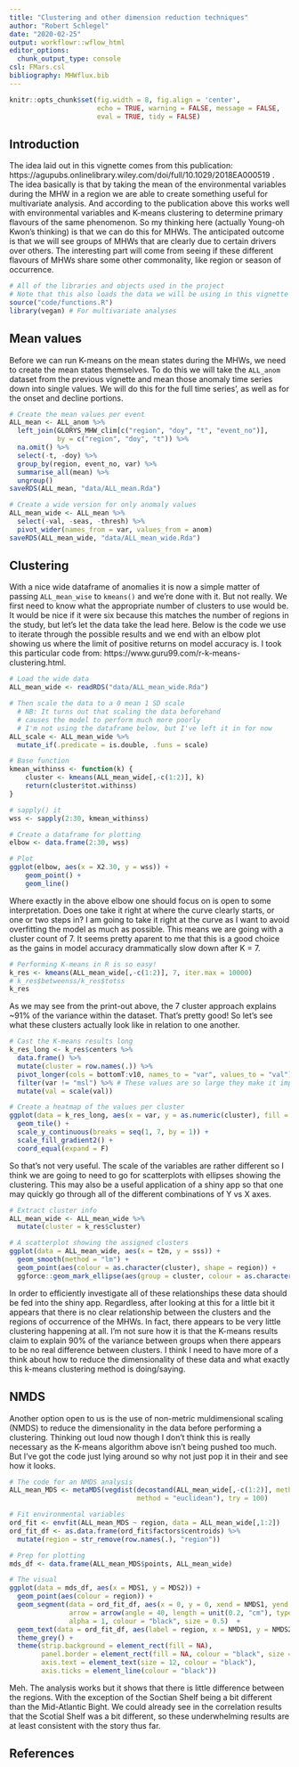 ```yaml
---
title: "Clustering and other dimension reduction techniques"
author: "Robert Schlegel"
date: "2020-02-25"
output: workflowr::wflow_html
editor_options:
  chunk_output_type: console
csl: FMars.csl
bibliography: MHWflux.bib
---
```


```r
knitr::opts_chunk$set(fig.width = 8, fig.align = 'center',
                      echo = TRUE, warning = FALSE, message = FALSE, 
                      eval = TRUE, tidy = FALSE)
```

## Introduction

The idea laid out in this vignette comes from this publication: https://agupubs.onlinelibrary.wiley.com/doi/full/10.1029/2018EA000519 . The idea basically is that by taking the mean of the environmental variables during the MHW in a region we are able to create something useful for multivariate analysis. And according to the publication above this works well with environmental variables and K-means clustering to determine primary flavours of the same phenomenon. So my thinking here (actually Young-oh Kwon's thinking) is that we can do this for MHWs. The anticipated outcome is that we will see groups of MHWs that are clearly due to certain drivers over others. The interesting part will come from seeing if these different flavours of MHWs share some other commonality, like region or season of occurrence.

```r
# All of the libraries and objects used in the project
# Note that this also loads the data we will be using in this vignette
source("code/functions.R")
library(vegan) # For multivariate analyses
```

## Mean values

Before we can run K-means on the mean states during the MHWs, we need to create the mean states themselves. To do this we will take the `ALL_anom` dataset from the previous vignette and mean those anomaly time series down into single values. We will do this for the full time series', as well as for the onset and decline portions.

```r
# Create the mean values per event
ALL_mean <- ALL_anom %>% 
  left_join(GLORYS_MHW_clim[c("region", "doy", "t", "event_no")], 
            by = c("region", "doy", "t")) %>% 
  na.omit() %>% 
  select(-t, -doy) %>% 
  group_by(region, event_no, var) %>% 
  summarise_all(mean) %>% 
  ungroup()
saveRDS(ALL_mean, "data/ALL_mean.Rda")

# Create a wide version for only anomaly values
ALL_mean_wide <- ALL_mean %>% 
  select(-val, -seas, -thresh) %>% 
  pivot_wider(names_from = var, values_from = anom)
saveRDS(ALL_mean_wide, "data/ALL_mean_wide.Rda")
```

## Clustering

With a nice wide dataframe of anomalies it is now a simple matter of passing `ALL_mean_wise` to `kmeans()` and we're done with it. But not really. We first need to know what the appropriate number of clusters to use would be. It would be nice if it were six because this matches the number of regions in the study, but let's let the data take the lead here. Below is the code we use to iterate through the possible results and we end with an elbow plot showing us where the limit of positive returns on model accuracy is. I took this particular code from: https://www.guru99.com/r-k-means-clustering.html.

```r
# Load the wide data
ALL_mean_wide <- readRDS("data/ALL_mean_wide.Rda")

# Then scale the data to a 0 mean 1 SD scale
  # NB: It turns out that scaling the data beforehand
  # causes the model to perform much more poorly
  # I'm not using the dataframe below, but I've left it in for now
ALL_scale <- ALL_mean_wide %>% 
  mutate_if(.predicate = is.double, .funs = scale)

# Base function
kmean_withinss <- function(k) {
    cluster <- kmeans(ALL_mean_wide[,-c(1:2)], k)
    return(cluster$tot.withinss)
}

# sapply() it
wss <- sapply(2:30, kmean_withinss)

# Create a dataframe for plotting
elbow <- data.frame(2:30, wss)

# Plot
ggplot(elbow, aes(x = X2.30, y = wss)) +
    geom_point() +
    geom_line()
```

Where exactly in the above elbow one should focus on is open to some interpretation. Does one take it right at where the curve clearly starts, or one or two steps in? I am going to take it right at the curve as I want to avoid overfitting the model as much as possible. This means we are going with a cluster count of 7. It seems pretty aparent to me that this is a good choice as the gains in model accuracy drammatically slow down after K = 7.

```r
# Performing K-means in R is so easy!
k_res <- kmeans(ALL_mean_wide[,-c(1:2)], 7, iter.max = 10000)
# k_res$betweenss/k_res$totss
k_res
```

As we may see from the print-out above, the 7 cluster approach explains ~91% of the variance within the dataset. That's pretty good! So let's see what these clusters actually look like in relation to one another.

```r
# Cast the K-means results long
k_res_long <- k_res$centers %>% 
  data.frame() %>% 
  mutate(cluster = row.names(.)) %>% 
  pivot_longer(cols = bottomT:v10, names_to = "var", values_to = "val") %>% 
  filter(var != "msl") %>% # These values are so large they make it impossible to see anything else 
  mutate(val = scale(val))

# Create a heatmap of the values per cluster
ggplot(data = k_res_long, aes(x = var, y = as.numeric(cluster), fill = val)) +
  geom_tile() +
  scale_y_continuous(breaks = seq(1, 7, by = 1)) +
  scale_fill_gradient2() +
  coord_equal(expand = F)
```

So that's not very useful. The scale of the variables are rather different so I think we are going to need to go for scatterplots with ellipses showing the clustering. This may also be a useful application of a shiny app so that one may quickly go through all of the different combinations of Y vs X axes.

```r
# Extract cluster info
ALL_mean_wide <- ALL_mean_wide %>% 
  mutate(cluster = k_res$cluster) 

# A scatterplot showing the assigned clusters
ggplot(data = ALL_mean_wide, aes(x = t2m, y = sss)) +
  geom_smooth(method = "lm") +
  geom_point(aes(colour = as.character(cluster), shape = region)) +
  ggforce::geom_mark_ellipse(aes(group = cluster, colour = as.character(cluster)))
```

In order to efficiently investigate all of these relationships these data should be fed into the shiny app. Regardless, after looking at this for a little bit it appears that there is no clear relationship between the clusters and the regions of occurrence of the MHWs. In fact, there appears to be very little clustering happening at all. I'm not sure how it is that the K-means results claim to explain 90% of the variance between groups when there appears to be no real difference between clusters. I think I need to have more of a think about how to reduce the dimensionality of these data and what exactly this k-means clustering method is doing/saying.

## NMDS

Another option open to us is the use of non-metric muldimensional scaling (NMDS) to reduce the dimensionality in the data before performing a clustering. Thinking out loud now though I don't think this is really necessary as the K-means algorithm above isn't being pushed too much. But I've got the code just lying around so why not just pop it in their and see how it looks.

```r
# The code for an NMDS analysis
ALL_mean_MDS <- metaMDS(vegdist(decostand(ALL_mean_wide[,-c(1:2)], method = "standardize"),
                                method = "euclidean"), try = 100)

# Fit environmental variables
ord_fit <- envfit(ALL_mean_MDS ~ region, data = ALL_mean_wide[,1:2])
ord_fit_df <- as.data.frame(ord_fit$factors$centroids) %>% 
  mutate(region = str_remove(row.names(.), "region"))

# Prep for plotting
mds_df <- data.frame(ALL_mean_MDS$points, ALL_mean_wide)

# The visual
ggplot(data = mds_df, aes(x = MDS1, y = MDS2)) +
  geom_point(aes(colour = region)) +
  geom_segment(data = ord_fit_df, aes(x = 0, y = 0, xend = NMDS1, yend = NMDS2),
               arrow = arrow(angle = 40, length = unit(0.2, "cm"), type = "open"), 
               alpha = 1, colour = "black", size = 0.5)  +
  geom_text(data = ord_fit_df, aes(label = region, x = NMDS1, y = NMDS2), size = 8) +
  theme_grey() +
  theme(strip.background = element_rect(fill = NA),
        panel.border = element_rect(fill = NA, colour = "black", size = 1),
        axis.text = element_text(size = 12, colour = "black"),
        axis.ticks = element_line(colour = "black"))
```

Meh. The analysis works but it shows that there is little difference between the regions. With the exception of the Soctian Shelf being a bit different than the Mid-Atlantic Bight. We could already see in the correlation results that the Scotial Shelf was a bit different, so these underwhelming results are at least consistent with the story thus far.

## References

